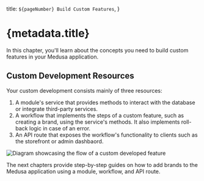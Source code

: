   title: `${pageNumber} Build Custom Features`,
}

# {metadata.title}

In this chapter, you'll learn about the concepts you need to build custom features in your Medusa application.

## Custom Development Resources

Your custom development consists mainly of three resources:

1. A module's service that provides methods to interact with the database or integrate third-party services.
2. A workflow that implements the steps of a custom feature, such as creating a brand, using the service's methods. It also implements roll-back logic in case of an error.
3. An API route that exposes the workflow's functionality to clients such as the storefront or admin dashbaord.

![Diagram showcasing the flow of a custom developed feature](https://res.cloudinary.com/dza7lstvk/image/upload/v1725867628/Medusa%20Book/custom-development_nofvp6.jpg)

The next chapters provide step-by-step guides on how to add brands to the Medusa application using a module, workflow, and API route.